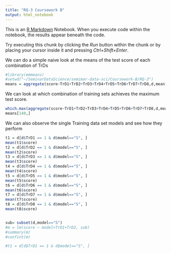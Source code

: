 ```yaml
---
title: "RQ-3 Coursework B"
output: html_notebook
---
```


This is an [R Markdown](http://rmarkdown.rstudio.com) Notebook. When you execute code within the notebook, the results appear beneath the code. 

Try executing this chunk by clicking the *Run* button within the chunk or by placing your cursor inside it and pressing *Ctrl+Shift+Enter*. 


We can do a simple naive look at the means of the test score of each combination of TrDs
```r
#library(emmeans)
#setwd("~/SeminarDataScience/semimar-data-sci/Coursework-B/RQ-3")
means = aggregate(score~TrD1+TrD2+TrD3+TrD4+TrD5+TrD6+TrD7+TrD8,d,mean)


```

We can look at which combination of training sets achieves the maximum test score.
```r
which.max(aggregate(score~TrD1+TrD2+TrD3+TrD4+TrD5+TrD6+TrD7+TrD8,d,mean)$score)
means[140,]
```


We can also observe the single Training data set models and see how they perform
```r
t1 = d[d$TrD1 == 1 & d$model=="S", ]
mean(t1$score)
t2 = d[d$TrD2 == 1 & d$model=="S", ]
mean(t2$score)
t3 = d[d$TrD3 == 1 & d$model=="S", ]
mean(t3$score)
t4 = d[d$TrD4 == 1 & d$model=="S", ]
mean(t4$score)
t5 = d[d$TrD5 == 1 & d$model=="S", ]
mean(t5$score)
t6 = d[d$TrD6 == 1 & d$model=="S", ]
mean(t6$score)
t7 = d[d$TrD7 == 1 & d$model=="S", ]
mean(t7$score)
t8 = d[d$TrD8 == 1 & d$model=="S", ]
mean(t8$score)


sub= subset(d,model=="S")
#m = lm(score ~ model+TrD1+TrD2, sub)
#summary(m)
#confint(m)

#t1 = d[d$TrD1 == 1 & d$model=="S", ]
```

